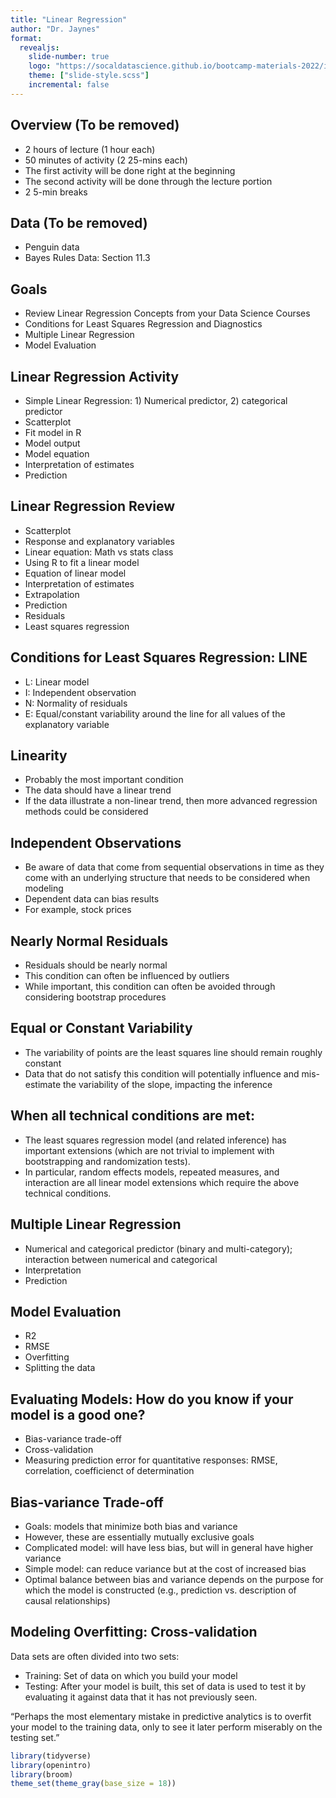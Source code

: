 ```yaml
---
title: "Linear Regression"
author: "Dr. Jaynes"
format: 
  revealjs:
    slide-number: true
    logo: "https://socaldatascience.github.io/bootcamp-materials-2022/img/socalds-logo.png"
    theme: ["slide-style.scss"]
    incremental: false
---
```


## Overview (To be removed)
- 2 hours of lecture (1 hour each)
- 50 minutes of activity (2 25-mins each)
- The first activity will be done right at the beginning
- The second activity will be done through the lecture portion 
- 2 5-min breaks

## Data (To be removed)
- Penguin data
- Bayes Rules Data: Section 11.3

## Goals
- Review Linear Regression Concepts from your Data Science Courses 
- Conditions for Least Squares Regression and Diagnostics
- Multiple Linear Regression
- Model Evaluation 

## Linear Regression Activity
- Simple Linear Regression: 1) Numerical predictor, 2) categorical predictor
- Scatterplot
- Fit model in R
- Model output
- Model equation
- Interpretation of estimates
- Prediction
<!--
https://mdsr-book.github.io/mdsr2e/ch-foundations.html#sec:gooddesign
-->

## Linear Regression Review
- Scatterplot
- Response and explanatory variables
- Linear equation: Math vs stats class
- Using R to fit a linear model
- Equation of linear model
- Interpretation of estimates
- Extrapolation
- Prediction
- Residuals
- Least squares regression
<!--
https://r4ds.had.co.nz/model-basics.html#model-basics
-->

## Conditions for Least Squares Regression: LINE
<!--
https://openintro-ims.netlify.app/inf-model-slr.html#tech-cond-linmod
-->
- L: Linear model
- I: Independent observation
- N: Normality of residuals
- E: Equal/constant variability around the line for all values of the explanatory variable

## Linearity
- Probably the most important condition
- The data should have a linear trend
- If the data illustrate a non-linear trend, then more advanced regression methods could be considered

## Independent Observations
- Be aware of data that come from sequential observations in time as they come with an underlying structure that needs to be considered when modeling 
- Dependent data can bias results 
- For example, stock prices

## Nearly Normal Residuals
- Residuals should be nearly normal 
- This condition can often be influenced by outliers
- While important, this condition can often be avoided through considering bootstrap procedures

## Equal or Constant Variability
- The variability of points are the least squares line should remain roughly constant
- Data that do not satisfy this condition will potentially influence and mis-estimate the variability of the slope, impacting the inference

## When all technical conditions are met:
- The least squares regression model (and related inference)  has important extensions (which are not trivial to implement with bootstrapping and randomization tests). 
- In particular, random effects models, repeated measures, and interaction are all linear model extensions which require the above technical conditions.


## Multiple Linear Regression
- Numerical and categorical predictor (binary and multi-category); interaction between numerical and categorical
- Interpretation
- Prediction

## Model Evaluation
- R2
- RMSE
- Overfitting
- Splitting the data

## Evaluating Models: How do you know if your model is a good one?
<!--
https://mdsr-book.github.io/mdsr2e/ch-modeling.html#evaluating-models
-->
- Bias-variance trade-off
- Cross-validation
- Measuring prediction error for quantitative responses: RMSE, correlation, coefficienct of determination

## Bias-variance Trade-off
- Goals: models that minimize both bias and variance 
- However, these are essentially mutually exclusive goals 
- Complicated model: will have less bias, but will in general have higher variance
- Simple model: can reduce variance but at the cost of increased bias
- Optimal balance between bias and variance depends on the purpose for which the model is constructed (e.g., prediction vs. description of causal relationships) 

## Modeling Overfitting: Cross-validation

Data sets are often divided into two sets:

- Training: Set of data on which you build your model
- Testing: After your model is built, this set of data is used to test it by evaluating it against data that it has not previously seen.

"Perhaps the most elementary mistake in predictive analytics is to overfit your model to the training data, only to see it later perform miserably on the testing set."

```r
library(tidyverse)
library(openintro)
library(broom)
theme_set(theme_gray(base_size = 18))
```





<!--

## Data `babies` in `openintro` package

```r


glimpse(babies)

```

##  Baby Weights
:::: {.columns}
::: {.column width="40%"}
```r
ggplot(babies, 
       aes(x = gestation, y = bwt)) +
  geom_point()

```
:::

::: {.column width="60%"}
```r


ggplot(babies, 
       aes(x = gestation, y = bwt)) +
  geom_point()

```
:::
::::

## Response and Explanatory Variables

| Variable    | Variable Name | Type of Variable |
|-------------|-----------------|---------|
| Response (y)    | Birth weight | Numeric |
| Explanatory (x) | Gestation           | Numeric |


## Insert Mine's UCI ICS 80 Sampling and Study Design (i.e. regression slides)

## Insert Mine's UCI STATS 115 Evaluating Regression Models
-->
